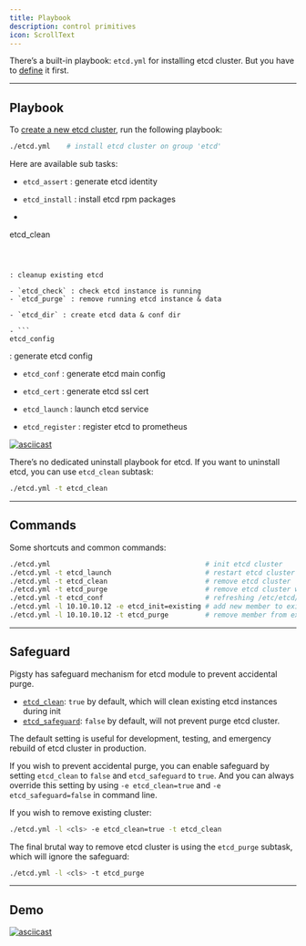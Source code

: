 ```yaml
---
title: Playbook
description: control primitives
icon: ScrollText
---
```


There’s a built-in playbook: `etcd.yml` for installing etcd cluster. But you have to [define](/docs/etcd/config/) it first.

------

## Playbook

To [create a new etcd cluster](/docs/etcd/admin/#create-cluster), run the following playbook:

```bash
./etcd.yml    # install etcd cluster on group 'etcd'
```

Here are available sub tasks:

- `etcd_assert` : generate etcd identity

- `etcd_install` : install etcd rpm packages

- ```
etcd_clean
  ```



: cleanup existing etcd

  - `etcd_check` : check etcd instance is running
  - `etcd_purge` : remove running etcd instance & data

- `etcd_dir` : create etcd data & conf dir

- ```
etcd_config
  ```



: generate etcd config

  - `etcd_conf` : generate etcd main config
  - `etcd_cert` : generate etcd ssl cert

- `etcd_launch` : launch etcd service

- `etcd_register` : register etcd to prometheus

[![asciicast](https://asciinema.org/a/566414.svg)](https://asciinema.org/a/566414)

There’s no dedicated uninstall playbook for etcd. If you want to uninstall etcd, you can use `etcd_clean` subtask:

```bash
./etcd.yml -t etcd_clean
```

------

## Commands

Some shortcuts and common commands:

```bash
./etcd.yml                                      # init etcd cluster
./etcd.yml -t etcd_launch                       # restart etcd cluster
./etcd.yml -t etcd_clean                        # remove etcd cluster
./etcd.yml -t etcd_purge                        # remove etcd cluster with brute force
./etcd.yml -t etcd_conf                         # refreshing /etc/etcd/etcd.conf
./etcd.yml -l 10.10.10.12 -e etcd_init=existing # add new member to existing etcd cluster
./etcd.yml -l 10.10.10.12 -t etcd_purge         # remove member from existing etcd cluster
```

------

## Safeguard

Pigsty has safeguard mechanism for etcd module to prevent accidental purge.

- [`etcd_clean`](/docs/etcd/param/#etcd_clean): `true` by default, which will clean existing etcd instances during init
- [`etcd_safeguard`](/docs/etcd/param/#etcd_safeguard): `false` by default, will not prevent purge etcd cluster.

The default setting is useful for development, testing, and emergency rebuild of etcd cluster in production.

If you wish to prevent accidental purge, you can enable safeguard by setting `etcd_clean` to `false` and `etcd_safeguard` to `true`. And you can always override this setting by using `-e etcd_clean=true` and `-e etcd_safeguard=false` in command line.

If you wish to remove existing cluster:

```bash
./etcd.yml -l <cls> -e etcd_clean=true -t etcd_clean
```

The final brutal way to remove etcd cluster is using the `etcd_purge` subtask, which will ignore the safeguard:

```bash
./etcd.yml -l <cls> -t etcd_purge
```

------

## Demo

[![asciicast](https://asciinema.org/a/566415.svg)](https://asciinema.org/a/566415)